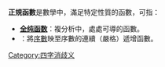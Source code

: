 '''正規函數'''是數學中，滿足特定性質的函數，可指：
*'''[[全纯函数|全纯函数]]'''：複分析中，處處可導的函數。
*'''{{le|正規函數 (集合論)|Normal function}}'''：將[[序數|序數]]映至序數的連續（嚴格）遞增函數。

 {{disambig}}

[[Category:四字消歧义|Category:四字消歧义]]